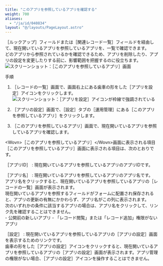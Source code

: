 ```yaml
---
title: "このアプリを参照しているアプリを確認する"
weight: 700
aliases:
  - "/ja/id/040834"
layout: "@/layouts/PageLayout.astro"
---
```




<Wovn>［ルックアップ］</Wovn>フィールドまたは<Wovn>［関連レコード一覧］</Wovn>フィールドを経由して、現在開いているアプリを参照しているアプリを、一覧で確認できます。  
どのアプリから参照されているかを確認できるため、アプリを削除したり、アプリの設定を変更したりする前に、影響範囲を把握するのに役立ちます。  
<Img src="/k/kintone/img-ja/reference_01.png" alt="スクリーンショット：［このアプリを参照しているアプリ］画面" />

<Heading id="app_settings_reference_10">手順</Heading>
1. <Wovn>［レコードの一覧］</Wovn>画面で、画面右上にある歯車の形をした<Wovn>［アプリを設定］</Wovn>アイコンをクリックします。  
   <Img src="/k/kintone/img/settings_new_icon.png" alt="スクリーンショット：［アプリを設定］アイコンが枠線で強調されている" />

1. <Wovn>［アプリの設定］</Wovn>画面で、<Wovn>［設定］</Wovn>タブの<Wovn>［運用管理］</Wovn>にある<Wovn>［このアプリを参照しているアプリ］</Wovn>をクリックします。

1. <Wovn>［このアプリを参照しているアプリ］</Wovn>画面で、現在開いているアプリを参照しているアプリを確認します。

<Heading id="app_settings_reference_20">&lt;Wovn&gt;［このアプリを参照しているアプリ］&lt;/Wovn&gt;画面に表示される項目</Heading>
<Wovn>［このアプリを参照しているアプリ］</Wovn>画面に表示される項目は、次のとおりです。

<Wovn>［アプリID］</Wovn>
: 現在開いているアプリを参照しているアプリのアプリIDです。

<Wovn>［アプリ名］</Wovn>
: 現在開いているアプリを参照しているアプリのアプリ名です。  
  アプリ名をクリックすると、現在開いているアプリを参照しているアプリの<Wovn>［レコードの一覧］</Wovn>画面が表示されます。  
  現在開いているアプリを参照するフィールドがフォームに配置され保存されると、アプリの更新の有無にかかわらず、アプリ名がこの列に表示されます。  
  次のいずれかの条件に該当するアプリの場合は、アプリ名をクリックして、リンク先を確認することはできません。  
    - 公開前の新しいアプリ
    - 「レコード閲覧」または「レコード追加」権限がないアプリ

<Wovn>［設定］</Wovn>
: 現在開いているアプリを参照しているアプリの<Wovn>［アプリの設定］</Wovn>画面を表示するためのリンクです。  
  歯車の形をした<Wovn>［アプリの設定］</Wovn>アイコンをクリックすると、現在開いているアプリを参照しているアプリの<Wovn>［アプリの設定］</Wovn>画面が表示されます。アプリ管理の権限がない場合、<Wovn>［アプリの設定］</Wovn>アイコンを操作することはできません。
